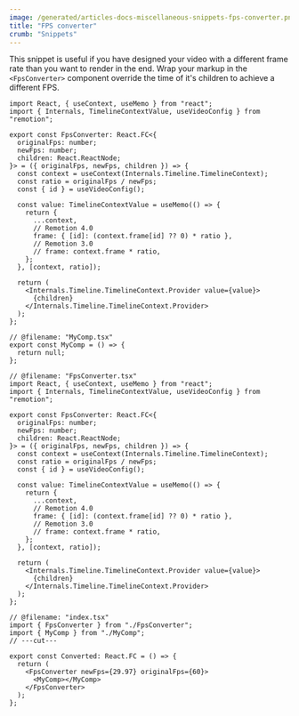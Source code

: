 ```yaml
---
image: /generated/articles-docs-miscellaneous-snippets-fps-converter.png
title: "FPS converter"
crumb: "Snippets"
---
```


This snippet is useful if you have designed your video with a different frame rate than you want to render in the end. Wrap your markup in the `<FpsConverter>` component override the time of it's children to achieve a different FPS.

```tsx twoslash title="FpsConverter.tsx"
import React, { useContext, useMemo } from "react";
import { Internals, TimelineContextValue, useVideoConfig } from "remotion";

export const FpsConverter: React.FC<{
  originalFps: number;
  newFps: number;
  children: React.ReactNode;
}> = ({ originalFps, newFps, children }) => {
  const context = useContext(Internals.Timeline.TimelineContext);
  const ratio = originalFps / newFps;
  const { id } = useVideoConfig();

  const value: TimelineContextValue = useMemo(() => {
    return {
      ...context,
      // Remotion 4.0
      frame: { [id]: (context.frame[id] ?? 0) * ratio },
      // Remotion 3.0
      // frame: context.frame * ratio,
    };
  }, [context, ratio]);

  return (
    <Internals.Timeline.TimelineContext.Provider value={value}>
      {children}
    </Internals.Timeline.TimelineContext.Provider>
  );
};
```

```tsx twoslash title="Usage"
// @filename: "MyComp.tsx"
export const MyComp = () => {
  return null;
};

// @filename: "FpsConverter.tsx"
import React, { useContext, useMemo } from "react";
import { Internals, TimelineContextValue, useVideoConfig } from "remotion";

export const FpsConverter: React.FC<{
  originalFps: number;
  newFps: number;
  children: React.ReactNode;
}> = ({ originalFps, newFps, children }) => {
  const context = useContext(Internals.Timeline.TimelineContext);
  const ratio = originalFps / newFps;
  const { id } = useVideoConfig();

  const value: TimelineContextValue = useMemo(() => {
    return {
      ...context,
      // Remotion 4.0
      frame: { [id]: (context.frame[id] ?? 0) * ratio },
      // Remotion 3.0
      // frame: context.frame * ratio,
    };
  }, [context, ratio]);

  return (
    <Internals.Timeline.TimelineContext.Provider value={value}>
      {children}
    </Internals.Timeline.TimelineContext.Provider>
  );
};

// @filename: "index.tsx"
import { FpsConverter } from "./FpsConverter";
import { MyComp } from "./MyComp";
// ---cut---

export const Converted: React.FC = () => {
  return (
    <FpsConverter newFps={29.97} originalFps={60}>
      <MyComp></MyComp>
    </FpsConverter>
  );
};
```

